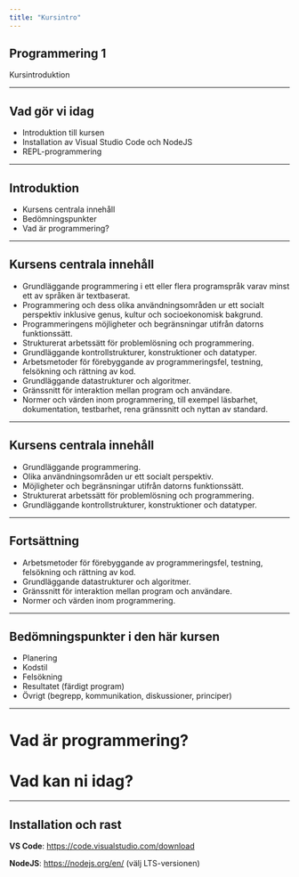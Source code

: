 ```yaml
---
title: "Kursintro"
---
```


## Programmering 1

Kursintroduktion


---

## Vad gör vi idag

- Introduktion till kursen
- Installation av Visual Studio Code och NodeJS
- REPL-programmering

---

## Introduktion

- Kursens centrala innehåll
- Bedömningspunkter
- Vad är programmering?

---

## Kursens centrala innehåll

- Grundläggande programmering i ett eller flera programspråk varav minst ett av språken är textbaserat.
- Programmering och dess olika användningsområden ur ett socialt perspektiv inklusive genus, kultur och socioekonomisk bakgrund.
- Programmeringens möjligheter och begränsningar utifrån datorns funktionssätt.
- Strukturerat arbetssätt för problemlösning och programmering.
- Grundläggande kontrollstrukturer, konstruktioner och datatyper.
- Arbetsmetoder för förebyggande av programmeringsfel, testning, felsökning och rättning av kod.
- Grundläggande datastrukturer och algoritmer.
- Gränssnitt för interaktion mellan program och användare.
- Normer och värden inom programmering, till exempel läsbarhet, dokumentation, testbarhet, rena gränssnitt och nyttan av standard.
---

## Kursens centrala innehåll

- Grundläggande programmering.
- Olika användningsområden ur ett socialt perspektiv.
- Möjligheter och begränsningar utifrån datorns funktionssätt.
- Strukturerat arbetssätt för problemlösning och programmering.
- Grundläggande kontrollstrukturer, konstruktioner och datatyper.

---

## Fortsättning

- Arbetsmetoder för förebyggande av programmeringsfel, testning, felsökning och rättning av kod.
- Grundläggande datastrukturer och algoritmer.
- Gränssnitt för interaktion mellan program och användare.
- Normer och värden inom programmering.

---

## Bedömningspunkter i den här kursen

- Planering
- Kodstil
- Felsökning
- Resultatet (färdigt program)
- Övrigt (begrepp, kommunikation, diskussioner, principer)


---

# Vad är programmering?

# Vad kan ni idag?

---

## Installation och rast

**VS Code**: https://code.visualstudio.com/download

**NodeJS**: https://nodejs.org/en/ (välj LTS-versionen)